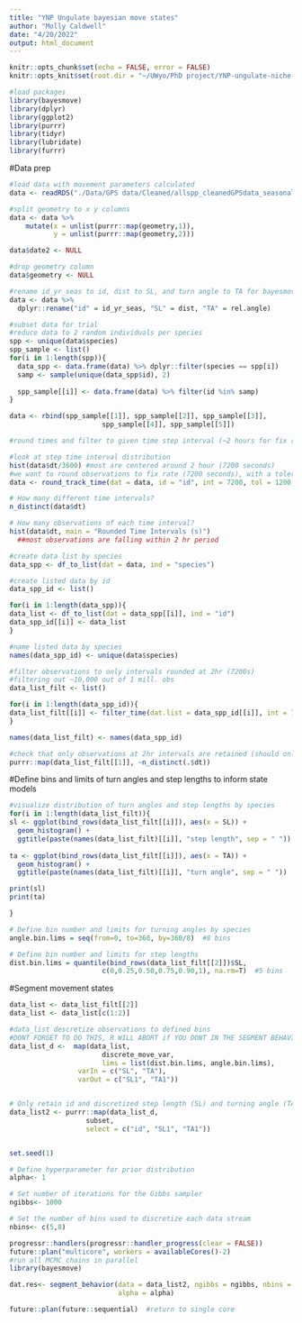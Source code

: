 ```yaml
---
title: "YNP Ungulate bayesian move states"
author: "Molly Caldwell"
date: "4/20/2022"
output: html_document
---
```


```r
knitr::opts_chunk$set(echo = FALSE, error = FALSE)
knitr::opts_knit$set(root.dir = "~/UWyo/PhD project/YNP-ungulate-niche-proj/")
```

```r
#load packages
library(bayesmove)
library(dplyr)
library(ggplot2)
library(purrr)
library(tidyr)
library(lubridate)
library(furrr)
```

#Data prep

```r
#load data with movement parameters calculated
data <- readRDS("./Data/GPS data/Cleaned/allspp_cleanedGPSdata_seasonal_moveparams_3.2022.rds")

#split geometry to x y columns
data <- data %>%
    mutate(x = unlist(purrr::map(geometry,1)),
           y = unlist(purrr::map(geometry,2)))

data$date2 <- NULL

#drop geometry column
data$geometry <- NULL

#rename id_yr_seas to id, dist to SL, and turn angle to TA for bayesmove package
data <- data %>%
  dplyr::rename("id" = id_yr_seas, "SL" = dist, "TA" = rel.angle)

#subset data for trial
#reduce data to 2 random individuals per species
spp <- unique(data$species)
spp_sample <- list()
for(i in 1:length(spp)){
  data_spp <- data.frame(data) %>% dplyr::filter(species == spp[i])
  samp <- sample(unique(data_spp$id), 2)
  
  spp_sample[[i]] <- data.frame(data) %>% filter(id %in% samp)
}

data <- rbind(spp_sample[[1]], spp_sample[[2]], spp_sample[[3]],
                       spp_sample[[4]], spp_sample[[5]])
```

```r
#round times and filter to given time step interval (~2 hours for fix rate)

#look at step time interval distribution
hist(data$dt/3600) #most are centered around 2 hour (7200 seconds)
#we want to round observations to fix rate (7200 seconds), with a tolerance of 20 minutes (1200 seconds)
data <- round_track_time(dat = data, id = "id", int = 7200, tol = 1200, time.zone = "MST", units = "secs")

# How many different time intervals?
n_distinct(data$dt)

# How many observations of each time interval?
hist(data$dt, main = "Rounded Time Intervals (s)")
  ##most observations are falling within 2 hr period

#create data list by species
data_spp <- df_to_list(dat = data, ind = "species")

#create listed data by id
data_spp_id <- list()

for(i in 1:length(data_spp)){
data_list <- df_to_list(dat = data_spp[[i]], ind = "id")
data_spp_id[[i]] <- data_list
}

#name listed data by species
names(data_spp_id) <- unique(data$species)

#filter observations to only intervals rounded at 2hr (7200s)
#filtering out ~10,000 out of 1 mill. obs
data_list_filt <- list()

for(i in 1:length(data_spp_id)){
data_list_filt[[i]] <- filter_time(dat.list = data_spp_id[[i]], int = 7200)
}

names(data_list_filt) <- names(data_spp_id)

#check that only observations at 2hr intervals are retained (should only be 1 distinct dt per id)
purrr::map(data_list_filt[[1]], ~n_distinct(.$dt))
```

#Define bins and limits of turn angles and step lengths to inform state models

```r
#visualize distribution of turn angles and step lengths by species
for(i in 1:length(data_list_filt)){
sl <- ggplot(bind_rows(data_list_filt[[i]]), aes(x = SL)) + 
  geom_histogram() + 
  ggtitle(paste(names(data_list_filt)[[i]], "step length", sep = " "))
  
ta <- ggplot(bind_rows(data_list_filt[[i]]), aes(x = TA)) + 
  geom_histogram() + 
  ggtitle(paste(names(data_list_filt)[[i]], "turn angle", sep = " "))

print(sl)
print(ta)

}


```


```r
# Define bin number and limits for turning angles by species
angle.bin.lims = seq(from=0, to=360, by=360/8)  #8 bins

# Define bin number and limits for step lengths
dist.bin.lims = quantile(bind_rows(data_list_filt[[2]])$SL,
                       c(0,0.25,0.50,0.75,0.90,1), na.rm=T)  #5 bins
```

#Segment movement states

```r
data_list <- data_list_filt[[2]]
data_list <- data_list[c(1:2)]

#data_list descretize observations to defined bins
#DONT FORGET TO DO THIS, R WILL ABORT if YOU DONT IN THE SEGMENT BEHAVIOR
data_list_d <-  map(data_list,
                       discrete_move_var,
                       lims = list(dist.bin.lims, angle.bin.lims),
                 varIn = c("SL", "TA"),
                 varOut = c("SL1", "TA1"))


# Only retain id and discretized step length (SL) and turning angle (TA) columns
data_list2 <- purrr::map(data_list_d,
                   subset,
                   select = c("id", "SL1", "TA1"))



```

```r
set.seed(1)

# Define hyperparameter for prior distribution
alpha<- 1

# Set number of iterations for the Gibbs sampler
ngibbs<- 1000

# Set the number of bins used to discretize each data stream
nbins<- c(5,8)

progressr::handlers(progressr::handler_progress(clear = FALSE))
future::plan("multicore", workers = availableCores()-2)
#run all MCMC chains in parallel
library(bayesmove)

dat.res<- segment_behavior(data = data_list2, ngibbs = ngibbs, nbins = nbins,
                           alpha = alpha)

future::plan(future::sequential)  #return to single core
```







